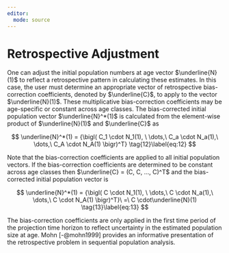```yaml
---
editor: 
  mode: source
---
```


# Retrospective Adjustment {.unnumbered}

One can adjust the initial population numbers at age vector $\underline{N}(1)$ to reflect a retrospective pattern in calculating these estimates. In this case, the user must determine an appropriate vector of retrospective bias-correction coefficients, denoted by $\underline{C}$, to apply to the vector $\underline{N}(1)$. These multiplicative bias-correction coefficients may be age-specific or constant across age classes. The bias-corrected initial population vector $\underline{N}^*(1)$ is calculated from the element-wise product of $\underline{N}(1)$ and $\underline{C}$ as

$$
\underline{N}^*(1) = {\bigl( C_1 \cdot N_1(1), \ \dots,\  C_a \cdot N_a(1),\ \dots,\ C_A \cdot N_A(1) \bigr)^T} \tag{12}\label{eq:12}
$$

Note that the bias-correction coefficients are applied to all initial population vectors. If the bias-correction coefficients are determined to be constant across age classes then $\underline{C} = (C, C, ..., C)^T$ and the bias-corrected initial population vector is

$$
\underline{N}^*(1) = {\bigl( C \cdot N_1(1), \ \dots,\  C \cdot N_a(1),\ \dots,\ C \cdot N_A(1) \bigr)^T}\ =\ C \cdot\underline{N}(1) \tag{13}\label{eq:13}
$$

The bias-correction coefficients are only applied in the first time period of the projection time horizon to reflect uncertainty in the estimated population size at age. Mohn [-@mohn1999] provides an informative presentation of the retrospective problem in sequential population analysis.

